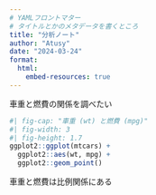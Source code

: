 ```yaml
---
# YAMLフロントマター
# タイトルとかのメタデータを書くところ
title: "分析ノート"
author: "Atusy"
date: "2024-03-24"
format:
  html:
    embed-resources: true
---
```


<!-- 分析の目的とか方法についてMarkdown形式で書く -->
車重と燃費の関係を調べたい


<!-- チャンクに分析用のコードを書く -->
```r
#| fig-cap: "車重 (wt) と燃費 (mpg)"
#| fig-width: 3
#| fig-height: 1.7
ggplot2::ggplot(mtcars) + 
  ggplot2::aes(wt, mpg) +
  ggplot2::geom_point()
```

<!-- 考察とかをMarkdown形式で書く -->
車重と燃費は比例関係にある



